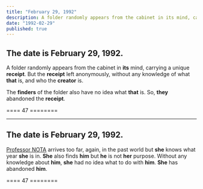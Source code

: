 ```yaml
---
title: "February 29, 1992"
description: A folder randomly appears from the cabinet in its mind, carrying a unique receipt.
date: "1992-02-29"
published: true
---
```


## The date is February 29, 1992.

A folder randomly appears from the cabinet in **its** mind, carrying a unique **receipt**. But the 
**receipt** left anonymously, without any knowledge of what **that** is, and who the **creator** is.

The **finders** of the folder also have no idea what **that** is. So, **they** abandoned the **receipt**.

==== 47 ========

---

## The date is February 29, 1992.

[Professor NOTA](https://prompt.straight-line.org/) arrives too far, again, in the past world but **she** knows what year **she** is in. **She** also finds **him** but **he** is not **her** purpose. Without any knowledge about **him**, **she** had no idea what to do with **him**. **She** has abandoned **him**.

==== 47 ========
